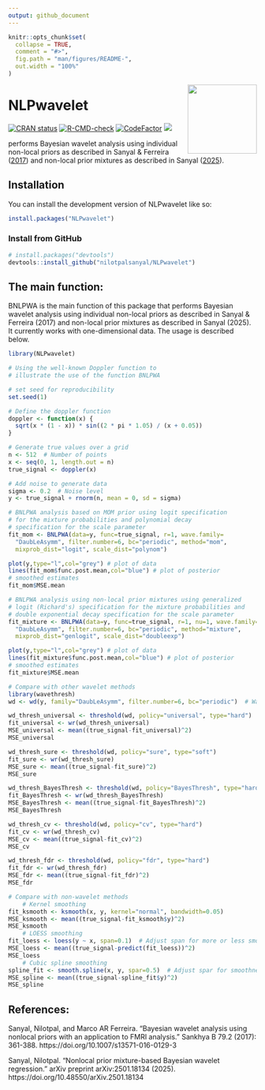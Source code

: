 ```yaml
---
output: github_document
---
```


<!-- README.md is generated from README.Rmd. Please edit that file -->

```r
knitr::opts_chunk$set(
  collapse = TRUE,
  comment = "#>",
  fig.path = "man/figures/README-",
  out.width = "100%"
)
```

<img src="man/figures/logo.png" align="right" style="float:right; height:140px;" />

# NLPwavelet

<!-- badges: start -->
[![CRAN status](https://www.r-pkg.org/badges/version/NLPwavelet)](https://CRAN.R-project.org/package=NLPwavelet)
[![R-CMD-check](https://github.com/nilotpalsanyal/NLPwavelet/actions/workflows/R-CMD-check.yaml/badge.svg)](https://github.com/nilotpalsanyal/NLPwavelet/actions/workflows/R-CMD-check.yaml)
[![CodeFactor](https://www.codefactor.io/repository/github/nilotpalsanyal/NLPwavelet/badge)](https://www.codefactor.io/repository/github/nilotpalsanyal/NLPwavelet)
[![](http://cranlogs.r-pkg.org/badges/grand-total/NLPwavelet)](https://cran.r-project.org/package=NLPwavelet)
<!-- badges: end -->

\pkg{NLPwavelet} performs Bayesian wavelet analysis using individual non-local priors as described in Sanyal & Ferreira ([2017](#ref-paper)) and non-local prior mixtures as described in Sanyal ([2025](#ref-paper1)).

## Installation

You can install the development version of NLPwavelet like so:

``` r
install.packages("NLPwavelet")
```

### Install from GitHub
``` r
# install.packages("devtools")
devtools::install_github("nilotpalsanyal/NLPwavelet")
```


## The main function: 

BNLPWA is the main function of this package that performs Bayesian wavelet analysis using individual non-local priors as described in Sanyal & Ferreira (2017) and non-local prior mixtures as described in Sanyal (2025). It currently works with one-dimensional data. The usage is described below.

```r
library(NLPwavelet)

# Using the well-known Doppler function to 
# illustrate the use of the function BNLPWA

# set seed for reproducibility
set.seed(1)

# Define the doppler function
doppler <- function(x) { 
  sqrt(x * (1 - x)) * sin((2 * pi * 1.05) / (x + 0.05)) 
}

# Generate true values over a grid
n <- 512  # Number of points
x <- seq(0, 1, length.out = n)
true_signal <- doppler(x) 

# Add noise to generate data
sigma <- 0.2  # Noise level
y <- true_signal + rnorm(n, mean = 0, sd = sigma)

# BNLPWA analysis based on MOM prior using logit specification
# for the mixture probabilities and polynomial decay
# specification for the scale parameter
fit_mom <- BNLPWA(data=y, func=true_signal, r=1, wave.family=
  "DaubLeAsymm", filter.number=6, bc="periodic", method="mom", 
  mixprob_dist="logit", scale_dist="polynom")

plot(y,type="l",col="grey") # plot of data
lines(fit_mom$func.post.mean,col="blue") # plot of posterior 
# smoothed estimates
fit_mom$MSE.mean

# BNLPWA analysis using non-local prior mixtures using generalized 
# logit (Richard's) specification for the mixture probabilities and 
# double exponential decay specification for the scale parameter
fit_mixture <- BNLPWA(data=y, func=true_signal, r=1, nu=1, wave.family=
  "DaubLeAsymm", filter.number=6, bc="periodic", method="mixture", 
  mixprob_dist="genlogit", scale_dist="doubleexp")

plot(y,type="l",col="grey") # plot of data
lines(fit_mixture$func.post.mean,col="blue") # plot of posterior 
# smoothed estimates
fit_mixture$MSE.mean

# Compare with other wavelet methods
library(wavethresh)
wd <- wd(y, family="DaubLeAsymm", filter.number=6, bc="periodic")  # Wavelet decomposition  

wd_thresh_universal <- threshold(wd, policy="universal", type="hard")
fit_universal <- wr(wd_thresh_universal)
MSE_universal <- mean((true_signal-fit_universal)^2)
MSE_universal

wd_thresh_sure <- threshold(wd, policy="sure", type="soft")
fit_sure <- wr(wd_thresh_sure)
MSE_sure <- mean((true_signal-fit_sure)^2)
MSE_sure

wd_thresh_BayesThresh <- threshold(wd, policy="BayesThresh", type="hard")
fit_BayesThresh <- wr(wd_thresh_BayesThresh)
MSE_BayesThresh <- mean((true_signal-fit_BayesThresh)^2)
MSE_BayesThresh

wd_thresh_cv <- threshold(wd, policy="cv", type="hard")
fit_cv <- wr(wd_thresh_cv)
MSE_cv <- mean((true_signal-fit_cv)^2)
MSE_cv

wd_thresh_fdr <- threshold(wd, policy="fdr", type="hard")
fit_fdr <- wr(wd_thresh_fdr)
MSE_fdr <- mean((true_signal-fit_fdr)^2)
MSE_fdr

# Compare with non-wavelet methods
    # Kernel smoothing
fit_ksmooth <- ksmooth(x, y, kernel="normal", bandwidth=0.05)
MSE_ksmooth <- mean((true_signal-fit_ksmooth$y)^2)
MSE_ksmooth
    # LOESS smoothing
fit_loess <- loess(y ~ x, span=0.1)  # Adjust span for more or less smoothing
MSE_loess <- mean((true_signal-predict(fit_loess))^2)
MSE_loess
    # Cubic spline smoothing
spline_fit <- smooth.spline(x, y, spar=0.5)  # Adjust spar for smoothness
MSE_spline <- mean((true_signal-spline_fit$y)^2)
MSE_spline
```



## References:

<div id="refs" class="references">

<div id="ref-paper">
Sanyal, Nilotpal, and Marco AR Ferreira. "Bayesian wavelet analysis using nonlocal priors with an application to FMRI analysis." Sankhya B 79.2 (2017): 361-388. [https://doi.org/10.1007/s13571-016-0129-3]{target="\_blank"}

<div id="ref-paper1">
Sanyal, Nilotpal. "Nonlocal prior mixture-based Bayesian wavelet regression." arXiv preprint arXiv:2501.18134 (2025). [https://doi.org/10.48550/arXiv.2501.18134]{target="\_blank"}



